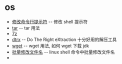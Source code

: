 = os =
* [[os/modify_command_tip|修改命令行提示符]] -- 修改 shell 提示符
* [[os/tar|tar]] -- tar 用法
* [[os/7z|7z]]
* [[os/dtrx|dtrx]] -- Do The Right eXtraction 十分好用的解压工具
* [[os/wget|wget]] -- wget 用法, 如何 wget 下载 jdk
* [[os/rename_files|批量修改文件名]] -- linux shell 命令中批量修改文件名
* 
